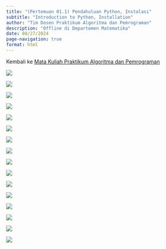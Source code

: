 ```yaml
---
title: "(Pertemuan 01.1) Pendahuluan Python, Instalasi"
subtitle: "Introduction to Python, Installation"
author: "Tim Dosen Praktikum Algoritma dan Pemrograman"
description: "Offline di Departemen Matematika"
date: 08/27/2024
page-navigation: true
format: html
---
```


Kembali ke [Mata Kuliah Praktikum Algoritma dan Pemrograman](./prak_alprog_2024.qmd)

![](./pertemuan01_01/pertemuan1_01_ppt_pages-to-jpg-0001.jpg)

![](./pertemuan01_01/pertemuan1_01_ppt_pages-to-jpg-0002.jpg)

![](./pertemuan01_01/pertemuan1_01_ppt_pages-to-jpg-0003.jpg)

![](./pertemuan01_01/pertemuan1_01_ppt_pages-to-jpg-0004.jpg)

![](./pertemuan01_01/pertemuan1_01_ppt_pages-to-jpg-0005.jpg)

![](./pertemuan01_01/pertemuan1_01_ppt_pages-to-jpg-0006.jpg)

![](./pertemuan01_01/pertemuan1_01_ppt_pages-to-jpg-0007.jpg)

![](./pertemuan01_01/pertemuan1_01_ppt_pages-to-jpg-0008.jpg)

![](./pertemuan01_01/pertemuan1_01_ppt_pages-to-jpg-0009.jpg)

![](./pertemuan01_01/pertemuan1_01_ppt_pages-to-jpg-0010.jpg)

![](./pertemuan01_01/pertemuan1_01_ppt_pages-to-jpg-0011.jpg)

![](./pertemuan01_01/pertemuan1_01_ppt_pages-to-jpg-0012.jpg)

![](./pertemuan01_01/pertemuan1_01_ppt_pages-to-jpg-0013.jpg)

![](./pertemuan01_01/pertemuan1_01_ppt_pages-to-jpg-0014.jpg)

![](./pertemuan01_01/pertemuan1_01_ppt_pages-to-jpg-0015.jpg)

![](./pertemuan01_01/pertemuan1_01_ppt_pages-to-jpg-0016.jpg)
